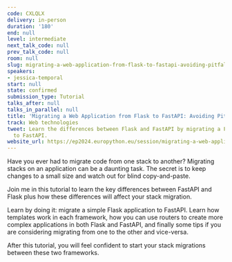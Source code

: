 ```yaml
---
code: CXLQLX
delivery: in-person
duration: '180'
end: null
level: intermediate
next_talk_code: null
prev_talk_code: null
room: null
slug: migrating-a-web-application-from-flask-to-fastapi-avoiding-pitfalls
speakers:
- jessica-temporal
start: null
state: confirmed
submission_type: Tutorial
talks_after: null
talks_in_parallel: null
title: 'Migrating a Web Application from Flask to FastAPI: Avoiding Pitfalls'
track: Web technologies
tweet: Learn the differences between Flask and FastAPI by migrating a Flask web app
  to FastAPI.
website_url: https://ep2024.europython.eu/session/migrating-a-web-application-from-flask-to-fastapi-avoiding-pitfalls
---
```


Have you ever had to migrate code from one stack to another? Migrating stacks on an application can be a daunting task. The secret is to keep changes to a small size and watch out for blind copy-and-paste.

Join me in this tutorial to learn the key differences between FastAPI and Flask plus how these differences will affect your stack migration.

Learn by doing it: migrate a simple Flask application to FastAPI. Learn how templates work in each framework, how you can use routers to create more complex applications in both Flask and FastAPI, and finally some tips if you are considering migrating from one to the other and vice-versa.

After this tutorial, you will feel confident to start your stack migrations between these two frameworks.
